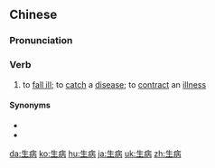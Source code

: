 ==Chinese==
{{zh-forms}}

===Pronunciation===
{{zh-pron
|m=shēngbìng
|c=sang1 beng6,saang1 beng6
|mn=qz:sng-pēng/xm,zz:seng-pēng
|ma=Zh-shengbìng.ogg
|cat=v
}}

===Verb===
{{zh-verb}}

# to [[fall ill]]; to [[catch]] a [[disease]]; to [[contract]] an [[illness]]
#: {{zh-x|我 '''生''' 了 什麼 '''病'''？|What disease have I got?}}

====Synonyms====
* {{zh-l|得病}}
* {{zh-l|患病}}

{{zh-cat|Intermediate}}

[[da:生病]]
[[ko:生病]]
[[hu:生病]]
[[ja:生病]]
[[uk:生病]]
[[zh:生病]]